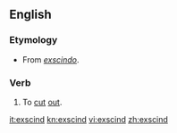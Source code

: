 ==English==

===Etymology===
* From {{etyl|la}} ''[[exscindo]]''.

===Verb===
{{en-verb}}

# {{medicine|surgery}} To [[cut]] [[out]].

[[it:exscind]]
[[kn:exscind]]
[[vi:exscind]]
[[zh:exscind]]